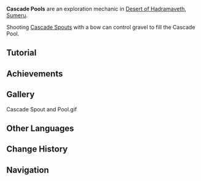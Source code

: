 {{Terminology Infobox
|image     = Cascade Pool.png
|type      = Exploration
|region    = Sumeru
|subregion = Great Red Sand
|area      = Desert of Hadramaveth
}}
'''Cascade Pools''' are an exploration mechanic in [[Desert of Hadramaveth]], [[Sumeru]].

Shooting [[Cascade Spout]]s with a bow can control gravel to fill the Cascade Pool.

==Tutorial==
{{Transclude|Tutorial/Cascade Pools}}

==Achievements==
{{Achievement Topic Table|topic=Cascade Pool|requirements=1}}

==Gallery==
<gallery>
Cascade Spout and Pool.gif
</gallery>

==Other Languages==
{{Other Languages
|en      = Cascade Pool
|zhs     = 蓄水阶池
|zhs_rm  = Xùshuǐ Jiēchí
|zht     = 蓄水階池
|zht_rm  = Xùshuǐ Jiēchí
|zh_tl   = Reservoir
|ja      = 受水槽
|ja_rm   = Jusuisou
|ja_tl   = Water Tank
|ko      = 저수지
|ko_tl   = Reservoir
|es      = Depósito de agua
|es_tl   = Water Tank
|fr      = Réservoir d'eau
|fr_tl   = Water Reservoir
|ru      = Резервуар
|ru_tl   = Reservoir
|th      = ช่องปล่อยนํ้า
|th_rm   = 
|th_tl   = 
|vi      = 
|vi_tl   = 
|de      = Wasserreservoir
|de_tl   = Water Reservoir
|id      = Waduk
|id_tl   = Reservoir
|pt      = Depósito de Água
|pt_tl   = 
|tr      = Rezerv Havuzu
|tr_tl   = 
|it      = Le riserve d'acqua
|it_tl   = The Reserves of Water
}}

==Change History==
{{Change History|3.4}}

==Navigation==
{{Exploration Navbox|Sumeru}}